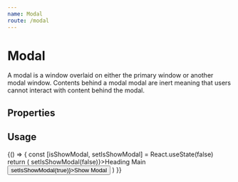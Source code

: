 ```yaml
---
name: Modal
route: /modal
---
```



# Modal
A modal is a window overlaid on either the primary window or another modal window. Contents behind a modal modal are inert meaning that users cannot interact with content behind the modal.

## Properties
<Props of={Modal} />

## Usage
<Playground>
  {() => {
    const [isShowModal, setIsShowModal] = React.useState(false)
    return (
      <DocsWrapper>
        <Modal visible={isShowModal} isCentered={true} title="example" destroyOnClose={true} onClose={() => setIsShowModal(false)}>Heading Main</Modal>
        <button onClick={() => setIsShowModal(true)}>Show Modal</button>
      </DocsWrapper>
    )
  }}
</Playground>

